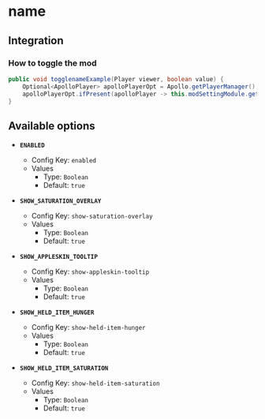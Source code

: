 # name

## Integration

### How to toggle the mod

```java
public void togglenameExample(Player viewer, boolean value) {
    Optional<ApolloPlayer> apolloPlayerOpt = Apollo.getPlayerManager().getPlayer(viewer.getUniqueId());
    apolloPlayerOpt.ifPresent(apolloPlayer -> this.modSettingModule.getOptions().set(apolloPlayer, ModSaturation.ENABLED, value));
}
```

## Available options

- __`ENABLED`__
    - Config Key: `enabled`
    - Values
        - Type: `Boolean`
        - Default: `true`

- __`SHOW_SATURATION_OVERLAY`__
    - Config Key: `show-saturation-overlay`
    - Values
        - Type: `Boolean`
        - Default: `true`

- __`SHOW_APPLESKIN_TOOLTIP`__
    - Config Key: `show-appleskin-tooltip`
    - Values
        - Type: `Boolean`
        - Default: `true`

- __`SHOW_HELD_ITEM_HUNGER`__
    - Config Key: `show-held-item-hunger`
    - Values
        - Type: `Boolean`
        - Default: `true`

- __`SHOW_HELD_ITEM_SATURATION`__
    - Config Key: `show-held-item-saturation`
    - Values
        - Type: `Boolean`
        - Default: `true`

